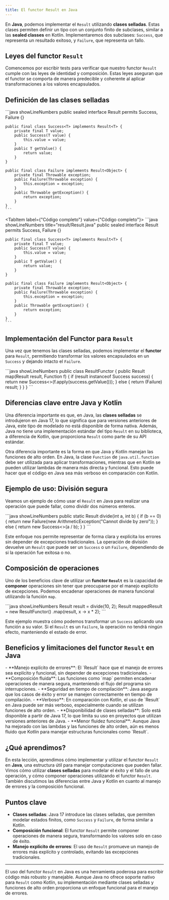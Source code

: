 ```yaml
---
title: El functor Result en Java
---
```


<ReadingTime />
<GithubRepoLink user="r8vnhill" repo="java-dibs" />

En **Java**, podemos implementar el `Result` utilizando **clases selladas**. Estas clases permiten definir un tipo con un conjunto finito de subclases, similar a las **sealed classes** en Kotlin. Implementaremos dos subclases: `Success`, que representa un resultado exitoso, y `Failure`, que representa un fallo.

## Leyes del functor `Result`

Comencemos por escribir tests para verificar que nuestro functor `Result` cumple con las leyes de identidad y composición. Estas leyes aseguran que el functor se comporta de manera predecible y coherente al aplicar transformaciones a los valores encapsulados.


## Definición de las clases selladas

<BoxedTabs>
  <TabItem label={"Código esencial"} value={"Código esencial"}>
    ```java showLineNumbers
    public sealed interface Result<T> permits Success, Failure {}

    public final class Success<T> implements Result<T> {
        private final T value;
        public Success(T value) {
            this.value = value;
        }
        public T getValue() {
            return value;
        }
    }

    public final class Failure implements Result<Object> {
        private final Throwable exception;
        public Failure(Throwable exception) {
            this.exception = exception;
        }
        public Throwable getException() {
            return exception;
        }
    }
    ```
  </TabItem>

  <TabItem label={"Código completo"} value={"Código completo"}>
    ```java showLineNumbers title="result/Result.java"
    public sealed interface Result<T> permits Success, Failure {}

    public final class Success<T> implements Result<T> {
        private final T value;
        public Success(T value) {
            this.value = value;
        }
        public T getValue() {
            return value;
        }
    }

    public final class Failure implements Result<Object> {
        private final Throwable exception;
        public Failure(Throwable exception) {
            this.exception = exception;
        }
        public Throwable getException() {
            return exception;
        }
    }
    ```
  </TabItem>
</BoxedTabs>

## Implementación del Functor para `Result`

Una vez que tenemos las clases selladas, podemos implementar el **functor** para `Result`, permitiendo transformar los valores encapsulados en un `Success` y dejando intacto el `Failure`.

<BoxedTabs>
  <TabItem label={"Código esencial"} value={"Código esencial"}>
    ```java showLineNumbers
    public class ResultFunctor<T> {
        public <R> Result<R> map(Result<T> result, Function<T, R> f) {
            if (result instanceof Success<T> success) {
                return new Success<>(f.apply(success.getValue()));
            } else {
                return (Failure) result;
            }
        }
    }
    ```
  </TabItem>
</BoxedTabs>

## Diferencias clave entre Java y Kotlin

Una diferencia importante es que, en Java, las **clases selladas** se introdujeron en Java 17, lo que significa que para versiones anteriores de Java, este tipo de modelado no está disponible de forma nativa. Además, Java no tiene una implementación estándar del tipo `Result` en su biblioteca, a diferencia de Kotlin, que proporciona `Result` como parte de su API estándar.

Otra diferencia importante es la forma en que Java y Kotlin manejan las funciones de alto orden. En Java, la clase `Function` de `java.util.function` debe ser utilizada para aplicar transformaciones, mientras que en Kotlin se pueden utilizar lambdas de manera más directa y funcional. Esto puede hacer que el código en Java sea más verboso en comparación con Kotlin.

## Ejemplo de uso: División segura

Veamos un ejemplo de cómo usar el `Result` en Java para realizar una operación que puede fallar, como dividir dos números enteros.

<BoxedTabs>
  <TabItem label={"Código esencial"} value={"Código esencial"}>
    ```java showLineNumbers
    public static Result<Integer> divide(int a, int b) {
        if (b == 0) {
            return new Failure(new ArithmeticException("Cannot divide by zero"));
        } else {
            return new Success<>(a / b);
        }
    }
    ```
  </TabItem>
</BoxedTabs>

Este enfoque nos permite representar de forma clara y explícita los errores sin depender de excepciones tradicionales. La operación de división devuelve un `Result` que puede ser un `Success` o un `Failure`, dependiendo de si la operación fue exitosa o no.

## Composición de operaciones

Uno de los beneficios clave de utilizar un **functor `Result`** es la capacidad de **componer** operaciones sin tener que preocuparse por el manejo explícito de excepciones. Podemos encadenar operaciones de manera funcional utilizando la función `map`.

<BoxedTabs>
  <TabItem label={"Código esencial"} value={"Código esencial"}>
    ```java showLineNumbers
    Result<Integer> result = divide(10, 2);
    Result<Integer> mappedResult = new ResultFunctor<Integer>()
        .map(result, x -> x * 2);
    ```
  </TabItem>
</BoxedTabs>

Este ejemplo muestra cómo podemos transformar un `Success` aplicando una función a su valor. Si el `Result` es un `Failure`, la operación no tendrá ningún efecto, manteniendo el estado de error.

## Beneficios y limitaciones del functor `Result` en Java

<ProCons>
  <Pros>
    - **Manejo explícito de errores**: El `Result` hace que el manejo de errores sea explícito y funcional, sin depender de excepciones tradicionales.
    - **Composición fluida**: Las funciones como `map` permiten encadenar operaciones de manera segura, manteniendo el flujo del programa sin interrupciones.
    - **Seguridad en tiempo de compilación**: Java asegura que los casos de éxito y error se manejen correctamente en tiempo de compilación.
  </Pros>

  <Cons>
    - **Verboso**: En comparación con Kotlin, el uso de `Result` en Java puede ser más verboso, especialmente cuando se utilizan funciones de alto orden.
    - **Disponibilidad de clases selladas**: Solo está disponible a partir de Java 17, lo que limita su uso en proyectos que utilizan versiones anteriores de Java.
    - **Menor fluidez funcional**: Aunque Java ha mejorado con las lambdas y las funciones de alto orden, aún es menos fluido que Kotlin para manejar estructuras funcionales como `Result`.
  </Cons>
</ProCons>

## ¿Qué aprendimos?

En esta lección, aprendimos cómo implementar y utilizar el functor `Result` en **Java**, una estructura útil para manejar computaciones que pueden fallar. Vimos cómo utilizar **clases selladas** para modelar el éxito y el fallo de una operación, y cómo componer operaciones utilizando el functor `Result`. También discutimos las diferencias entre Java y Kotlin en cuanto al manejo de errores y la composición funcional.

## Puntos clave

- **Clases selladas**: Java 17 introduce las clases selladas, que permiten modelar estados finitos, como `Success` y `Failure`, de forma similar a Kotlin.
- **Composición funcional**: El functor `Result` permite componer operaciones de manera segura, transformando los valores solo en caso de éxito.
- **Manejo explícito de errores**: El uso de `Result` promueve un manejo de errores más explícito y controlado, evitando las excepciones tradicionales.

---

El uso del functor `Result` en Java es una herramienta poderosa para escribir código más robusto y manejable. Aunque Java no ofrece soporte nativo para `Result` como Kotlin, su implementación mediante clases selladas y funciones de alto orden proporciona un enfoque funcional para el manejo de errores.
